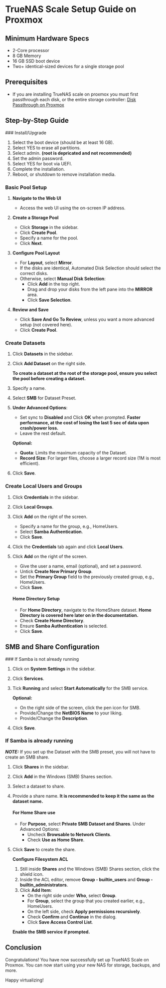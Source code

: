 
# TrueNAS Scale Setup Guide on Proxmox

## Minimum Hardware Specs

- 2-Core processor
- 8 GB Memory
- 16 GB SSD boot device
- Two+ identical-sized devices for a single storage pool

## Prerequisites

- If you are installing TrueNAS scale on proxmox you must first passthrough each
  disk, or the entire storage controller:
  [Disk Passthrough on Proxmox](/proxmox/disk-passthrough)

## Step-by-Step Guide

<Steps>
### Install/Upgrade

1. Select the boot device (should be at least 16 GB).
2. Select YES to erase all partitions.
3. Select admin. **(root is depricated and not recommended)**
4. Set the admin password.
5. Select YES for boot via UEFI.
6. Complete the installation.
7. Reboot, or shutdown to remove installation media.

### Basic Pool Setup

1. **Navigate to the Web UI**

   - Access the web UI using the on-screen IP address.

2. **Create a Storage Pool**

   - Click **Storage** in the sidebar.
   - Click **Create Pool**.
   - Specify a name for the pool.
   - Click **Next**.

3. **Configure Pool Layout**

   - For **Layout**, select **Mirror**.
   - If the disks are identical, Automated Disk Selection should select the
     correct disks.
   - Otherwise, select **Manual Disk Selection**:
     - Click **Add** in the top right.
     - Drag and drop your disks from the left pane into the **MIRROR** area.
     - Click **Save Selection**.

4. **Review and Save**
   - Click **Save And Go To Review**, unless you want a more advanced setup (not
     covered here).
   - Click **Create Pool**.

### Create Datasets

1. Click **Datasets** in the sidebar.
2. Click **Add Dataset** on the right side.

   **To create a dataset at the root of the storage pool, ensure you select the
   pool before creating a dataset.**

3. Specify a name.
4. Select **SMB** for Dataset Preset.
5. **Under Advanced Options**:

   - Set sync to **Disabled** and Click **OK** when prompted. **Faster
     performance, at the cost of losing the last 5 sec of data upon crash/power
     loss.**
   - Leave the rest default.

   **Optional:**

   - **Quota**: Limits the maximum capacity of the Dataset.
   - **Record Size**: For larger files, choose a larger record size (1M is most
     efficient).

6. Click **Save**.

### Create Local Users and Groups

1. Click **Credentials** in the sidebar.
2. Click **Local Groups**.
3. Click **Add** on the right of the screen.

   - Specify a name for the group, e.g., HomeUsers.
   - Select **Samba Authentication**.
   - Click **Save**.

4. Click the **Credentials** tab again and click **Local Users**.
5. Click **Add** on the right of the screen.

   - Give the user a name, email (optional), and set a password.
   - Untick **Create New Primary Group**.
   - Set the **Primary Group** field to the previously created group, e.g.,
     HomeUsers.
   - Click **Save**.

   #### Home Directory Setup

   - For **Home Directory**, navigate to the HomeShare dataset. **Home Directory
     is covered here later on in the documentation.**
   - Check **Create Home Directory**.
   - Ensure **Samba Authentication** is selected.
   - Click **Save**.

</Steps>

## SMB and Share Configuration

<Steps>
### If Samba is not already running

1. Click on **System Settings** in the sidebar.
2. Click **Services**.
3. Tick **Running** and select **Start Automatically** for the SMB service.

   **Optional:**

   - On the right side of the screen, click the pen icon for SMB.
   - Provide/Change the **NetBIOS Name** to your liking.
   - Provide/Change the **Description**.

4. Click **Save**.

### If Samba is already running

**_NOTE:_** If you set up the Dataset with the SMB preset, you will not have to
create an SMB share.

1. Click **Shares** in the sidebar.
2. Click **Add** in the Windows (SMB) Shares section.
3. Select a dataset to share.
4. Provide a share name. **It is recommended to keep it the same as the dataset
   name.**

   #### For Home Share use

   - For **Purpose**, select **Private SMB Dataset and Shares**. Under Advanced
     Options:
     - Uncheck **Browsable to Network Clients**.
     - Check **Use as Home Share**.

5. Click **Save** to create the share.

   **Configure Filesystem ACL**

   1. Still inside **Shares** and the Windows (SMB) Shares section, click the
      shield icon.
   2. Inside the ACL editor, remove **Group - builtin_users** and **Group -
      builtin_administrators**.
   3. Click **Add Item**:
      - On the right side under **Who**, select **Group**.
      - For **Group**, select the group that you created earlier, e.g.,
        HomeUsers.
      - On the left side, check **Apply permissions recursively**.
      - Check **Confirm** and **Continue** in the dialog.
      - Click **Save Access Control List**.

   **Enable the SMB service if prompted.**

</Steps>

## Conclusion

Congratulations! You have now successfully set up TrueNAS Scale on Proxmox. You
can now start using your new NAS for storage, backups, and more.

Happy virtualizing!
